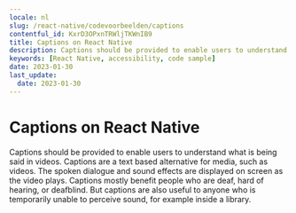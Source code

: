 ```yaml
---
locale: nl
slug: /react-native/codevoorbeelden/captions
contentful_id: KxrD3OPxnTRWljTKWnIB9
title: Captions on React Native
description: Captions should be provided to enable users to understand what is being said in videos.
keywords: [React Native, accessibility, code sample]
date: 2023-01-30
last_update:
  date: 2023-01-30
---
```


# Captions on React Native

Captions should be provided to enable users to understand what is being said in videos. Captions are a text based alternative for media, such as videos. The spoken dialogue and sound effects are displayed on screen as the video plays. Captions mostly benefit people who are deaf, hard of hearing, or deafblind. But captions are also useful to anyone who is temporarily unable to perceive sound, for example inside a library.

<CodeSample id="media-captions" platform="react-native" locale="nl"/>
